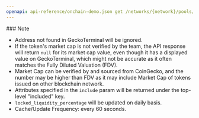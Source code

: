 ```yaml
---
openapi: api-reference/onchain-demo.json get /networks/{network}/pools/{address}
---
```


<Note>
  ### Note

  - Address not found in GeckoTerminal will be ignored.
  - If the token's market cap is not verified by the team, the API response will return `null` for its market cap value, even though it has a displayed value on GeckoTerminal, which might not be accurate as it often matches the Fully Diluted Valuation (FDV).
  - Market Cap can be verified by and sourced from CoinGecko, and the number may be higher than FDV as it may include Market Cap of tokens issued on other blockchain network.
  - Attributes specified in the `include` param will be returned under the top-level "included" key.
  - `locked_liquidity_percentage` will be updated on daily basis.
  - Cache/Update Frequency: every 60 seconds.
</Note>